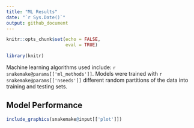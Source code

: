 ```yaml
---
title: "ML Results"
date: "`r Sys.Date()`"
output: github_document
---
```


```r
knitr::opts_chunk$set(echo = FALSE,
                      eval = TRUE)
```

```r
library(knitr)
```

Machine learning algorithms used include: `r snakemake@params[['ml_methods']]`.
Models were trained with `r snakemake@params[['nseeds']]` 
different random partitions of the data into training and testing sets.

## Model Performance

```r
include_graphics(snakemake@input[['plot']])
```

